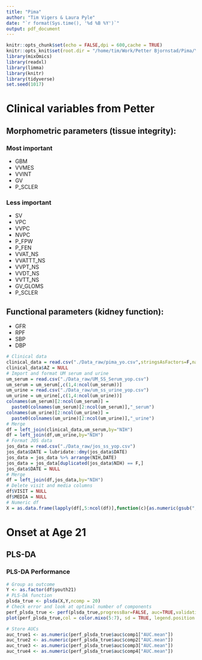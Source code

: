 ```yaml
---
title: "Pima"
author: "Tim Vigers & Laura Pyle"
date: "`r format(Sys.time(), '%d %B %Y')`"
output: pdf_document
---
```


```r
knitr::opts_chunk$set(echo = FALSE,dpi = 600,cache = TRUE)
knitr::opts_knit$set(root.dir = "/home/tim/Work/Petter Bjornstad/Pima/Youth vs. adult onset kidney disease")
library(mixOmics)
library(readxl)
library(limma)
library(knitr)
library(tidyverse)
set.seed(1017)
```

# Clinical variables from Petter

## Morphometric parameters (tissue integrity):

### Most important
- GBM
- VVMES
- VVINT
- GV
- P_SCLER

### Less important
- SV
- VPC
- VVPC
- NVPC
- P_FPW
- P_FEN
- VVAT_NS
- VVATTT_NS
- VVPT_NS
- VVDT_NS
- VVTT_NS
- GV_GLOMS
- P_SCLER

## Functional parameters (kidney function):
- GFR
- RPF
- SBP
- DBP

```r
# Clinical data
clinical_data = read.csv("./Data_raw/pima_yo.csv",stringsAsFactors=F,na.strings = "")
clinical_data$AZ = NULL
# Import and format UM serum and urine
um_serum = read.csv("./Data_raw/UM_SS_Serum_yop.csv")
um_serum = um_serum[,c(1,4:ncol(um_serum))]
um_urine = read.csv("./Data_raw/um_ss_urine_yop.csv")
um_urine = um_urine[,c(1,4:ncol(um_urine))]
colnames(um_serum)[2:ncol(um_serum)] = 
  paste0(colnames(um_serum)[2:ncol(um_serum)],"_serum")
colnames(um_urine)[2:ncol(um_urine)] = 
  paste0(colnames(um_urine)[2:ncol(um_urine)],"_urine")
# Merge
df = left_join(clinical_data,um_serum,by="NIH")
df = left_join(df,um_urine,by="NIH")
# Format JOS data
jos_data = read.csv("./Data_raw/jos_ss_yop.csv")
jos_data$DATE = lubridate::dmy(jos_data$DATE)
jos_data = jos_data %>% arrange(NIH,DATE)
jos_data = jos_data[duplicated(jos_data$NIH) == F,]
jos_data$DATE = NULL
# Merge
df = left_join(df,jos_data,by="NIH")
# Delete visit and media columns
df$VISIT = NULL
df$MEDIA = NULL
# Numeric df
X = as.data.frame(lapply(df[,5:ncol(df)],function(c){as.numeric(gsub(",","",c))}))
```

# Onset at Age 21

## PLS-DA

### PLS-DA Performance

```r
# Group as outcome
Y <- as.factor(df$youth21)
# PLS-DA function
plsda_true <- plsda(X,Y,ncomp = 20)
# Check error and look at optimal number of components
perf_plsda_true <- perf(plsda_true,progressBar=FALSE, auc=TRUE,validation = "loo")
plot(perf_plsda_true,col = color.mixo(5:7), sd = TRUE, legend.position = "horizontal")
```

```r
# Store AUCs
auc_true1 <- as.numeric(perf_plsda_true$auc$comp1["AUC.mean"])
auc_true2 <- as.numeric(perf_plsda_true$auc$comp2["AUC.mean"])
auc_true3 <- as.numeric(perf_plsda_true$auc$comp3["AUC.mean"])
auc_true4 <- as.numeric(perf_plsda_true$auc$comp4["AUC.mean"])
```